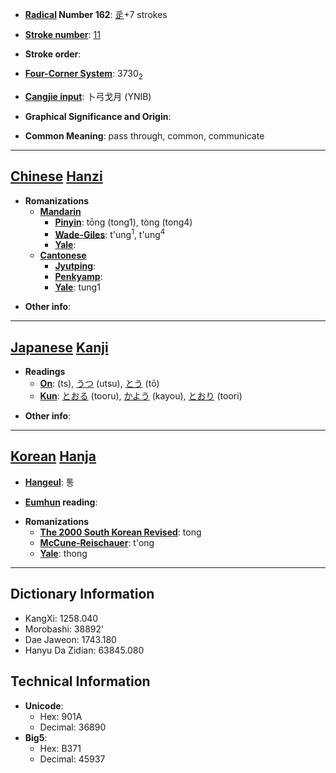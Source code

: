 * '''[[Wiktionary:Chinese radical index| Radical]] Number 162''': [[Wiktionary:Chinese radical index 辵|辵]]+7 strokes

* '''[[Wiktionary:Chinese total strokes index|Stroke number]]''': [[Wiktionary:Chinese total strokes index 11|11]]

* '''Stroke order''': 

* '''[[Wiktionary:Chinese four corner index|Four-Corner System]]''': 3730<sub>2</sub>

* '''[[Wiktionary:Chinese Cangjie index|Cangjie input]]''': 卜弓戈月 (YNIB)

* '''Graphical Significance and Origin''': 

* '''Common Meaning''': pass through, common, communicate

----

== [[Chinese]] [[Hanzi]] ==

* '''Romanizations'''
** '''[[Mandarin]]'''
*** '''[[Pinyin]]''': tōng (tong1), tòng (tong4)
*** '''[[Wade-Giles]]''': t'ung<sup>1</sup>, t'ung<sup>4</sup>
*** '''[[Yale]]''': 
** '''[[Cantonese]]'''
*** '''[[Jyutping]]''':
*** '''[[Penkyamp]]''': 
*** '''[[Yale]]''': tung1

* '''Other info''': 

----

== [[Japanese]] [[Kanji]] ==

* '''Readings'''
** '''[[On]]''': [[]] (ts), [[うつ]] (utsu), [[とう]] (tō)
** '''[[Kun]]''': [[とおる]] (tooru), [[かよう]] (kayou), [[とおり]] (toori)

* '''Other info''':  

----

== [[Korean]] [[Hanja]] ==

* '''[[Hangeul]]''': 통

* '''[[Eumhun]] reading''': 

* '''Romanizations'''
** '''[[The 2000 South Korean Revised Romanization|The 2000 South Korean Revised]]''': tong
** '''[[McCune-Reischauer]]''': t'ong
** '''[[Yale]]''': thong

----

== Dictionary Information ==

* KangXi: 1258.040
* Morobashi: 38892'
* Dae Jaweon: 1743.180
* Hanyu Da Zidian: 63845.080

== Technical Information ==

* '''Unicode''':
** Hex: 901A
** Decimal: 36890
* '''Big5''':
** Hex: B371
** Decimal: 45937
